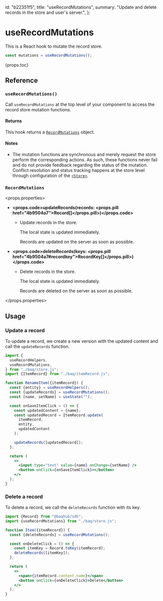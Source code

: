   id: "b22351f5",
  title: "useRecordMutations",
  summary:
    "Update and delete records in the store and user's server.",
};

# useRecordMutations

This is a React hook to mutate the record store.

```jsx
const mutations = useRecordMutations();
```

{props.toc}

## Reference

### `useRecordMutations()`

Call `useRecordMutations` at the top level of your component to access the record store mutation functions.

#### Returns

This hook returns a [`RecordMutations`](#recordmutations) object.

#### Notes

- The mutation functions are synchronous and merely request the store perform the corresponding actions. As such, these functions never fail and do not provide feedback regarding the status of the mutation. Conflict resolution and status tracking happens at the store level through configuration of the [`<Store>`](f1e914a6).

### `RecordMutations`

<props.properties>

- **<props.code>updateRecords(records: <props.pill href="4b9504a7">Record[]</props.pill>)</props.code>**

  - Update records in the store.

    The local state is updated immediately.

    Records are updated on the server as soon as possible.

- **<props.code>deleteRecords(keys: <props.pill href="4b9504a7#recordkey">RecordKey[]</props.pill>)</props.code>**

  - Delete records in the store.

    The local state is updated immediately.

    Records are deleted on the server as soon as possible.

</props.properties>

## Usage

### Update a record

To update a record, we create a new version with the updated content and call the `updateRecords` function.

```jsx
import {
  useRecordHelpers,
  useRecordMutations,
} from "./baq/store.js";
import {ItemRecord} from "./baq/itemRecord.js";

function RenameItem({itemRecord}) {
  const {entity} = useRecordHelpers();
  const {updateRecords} = useRecordMutations();
  const [name, setName] = useState("");

  const onSaveItemClick = () => {
    const updatedContent = {name};
    const updatedRecord = ItemRecord.update(
      itemRecord,
      entity,
      updatedContent
    );

    updateRecords([updatedRecord]);
  };

  return (
    <>
      <input type="text" value={name} onChange={setName} />
      <button onClick={onSaveItemClick}></button>
    </>
  );
}
```

### Delete a record

To delete a record, we call the `deleteRecords` function with its key.

```jsx
import {Record} from "@baqhub/sdk";
import {useRecordMutations} from "./baq/store.js";

function Item({itemRecord}) {
  const {deleteRecords} = useRecordMutations();

  const onDeleteClick = () => {
    const itemKey = Record.toKey(itemRecord);
    deleteRecords([itemKey]);
  };

  return (
    <>
      <span>{itemRecord.content.name}</span>
      <button onClick={onDeleteClick}>Delete</button>
    </>
  );
}
```
